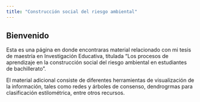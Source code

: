 ```yaml
---
title: "Construcción social del riesgo ambiental"
---
```


## Bienvenido

Esta es una página en donde encontraras material relacionado con mi tesis de maestría en Investigación Educativa, titulada "Los procesos de aprendizaje en la construcción social del riesgo ambiental en estudiantes de bachillerato".

El material adicional consiste de diferentes herramientas de visualización de la información, tales como redes y árboles de consenso, dendrogrmas para clasificación estilométrica, entre otros recursos.